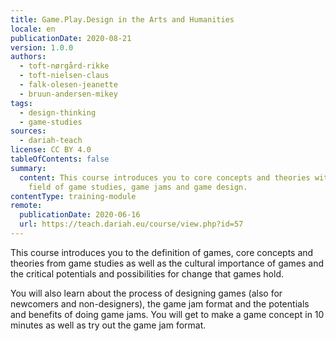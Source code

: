 ```yaml
---
title: Game.Play.Design in the Arts and Humanities
locale: en
publicationDate: 2020-08-21
version: 1.0.0
authors:
  - toft-nørgård-rikke
  - toft-nielsen-claus
  - falk-olesen-jeanette
  - bruun-andersen-mikey
tags:
  - design-thinking
  - game-studies
sources:
  - dariah-teach
license: CC BY 4.0
tableOfContents: false
summary:
  content: This course introduces you to core concepts and theories within the
    field of game studies, game jams and game design.
contentType: training-module
remote:
  publicationDate: 2020-06-16
  url: https://teach.dariah.eu/course/view.php?id=57
---
```

This course introduces you to the definition of games, core concepts and theories from game studies as well as the cultural importance of games and the critical potentials and possibilities for change that games hold.

You will also learn about the process of designing games (also for newcomers and non-designers), the game jam format and the potentials and benefits of doing game jams. You will get to make a game concept in 10 minutes as well as try out the game jam format.
